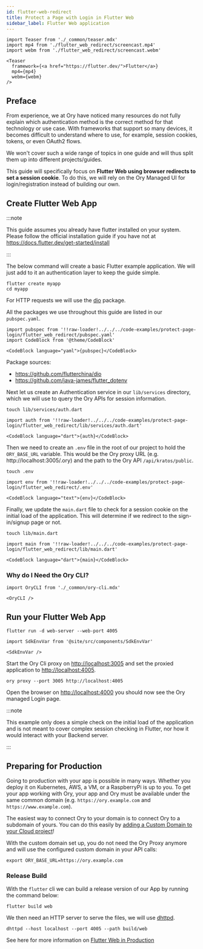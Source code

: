 ```yaml
---
id: flutter-web-redirect
title: Protect a Page with Login in Flutter Web
sidebar_label: Flutter Web application
---
```


```mdx-code-block
import Teaser from './_common/teaser.mdx'
import mp4 from './flutter_web_redirect/screencast.mp4'
import webm from './flutter_web_redirect/screencast.webm'

<Teaser
  framework={<a href="https://flutter.dev/">Flutter</a>}
  mp4={mp4}
  webm={webm}
/>
```

## Preface

From experience, we at Ory have noticed many resources do not fully explain
which authentication method is the correct method for that technology or use
case. With frameworks that support so many devices, it becomes difficult to
understand where to use, for example, session cookies, tokens, or even OAuth2
flows.

We won't cover such a wide range of topics in one guide and will thus split them
up into different projects/guides.

This guide will specifically focus on **Flutter Web using browser redirects to
set a session cookie**. To do this, we will rely on the Ory Managed UI for
login/registration instead of building our own.

## Create Flutter Web App

:::note

This guide assumes you already have flutter installed on your system. Please
follow the official installation guide if you have not at
https://docs.flutter.dev/get-started/install

:::

The below command will create a basic Flutter example application. We will just
add to it an authentication layer to keep the guide simple.

```shell-session
flutter create myapp
cd myapp
```

For HTTP requests we will use the [dio](https://github.com/flutterchina/dio)
package.

All the packages we use throughout this guide are listed in our `pubspec.yaml`.

```mdx-code-block title="pubspec.yaml"
import pubspec from '!!raw-loader!../../../code-examples/protect-page-login/flutter_web_redirect/pubspec.yaml'
import CodeBlock from '@theme/CodeBlock'

<CodeBlock language="yaml">{pubspec}</CodeBlock>
```

Package sources:

- https://github.com/flutterchina/dio
- https://github.com/java-james/flutter_dotenv

Next let us create an Authentication service in our `lib/services` directory,
which we will use to query the Ory APIs for session information.

```shell-session
touch lib/services/auth.dart
```

```mdx-code-block title="lib/services/auth.dart"
import auth from '!!raw-loader!../../../code-examples/protect-page-login/flutter_web_redirect/lib/services/auth.dart'

<CodeBlock language="dart">{auth}</CodeBlock>
```

Then we need to create an `.env` file in the root of our project to hold the
`ORY_BASE_URL` variable. This would be the Ory proxy URL (e.g.
http://localhost:3005/.ory) and the path to the Ory API `/api/kratos/public`.

```shell-session
touch .env
```

```mdx-code-block title=".env"
import env from '!!raw-loader!../../../code-examples/protect-page-login/flutter_web_redirect/.env'

<CodeBlock language="text">{env}</CodeBlock>
```

Finally, we update the `main.dart` file to check for a session cookie on the
initial load of the application. This will determine if we redirect to the
sign-in/signup page or not.

```shell-session
touch lib/main.dart
```

```mdx-code-block title="lib/main.dart"
import main from '!!raw-loader!../../../code-examples/protect-page-login/flutter_web_redirect/lib/main.dart'

<CodeBlock language="dart">{main}</CodeBlock>
```

### Why do I Need the Ory CLI?

```mdx-code-block
import OryCLI from './_common/ory-cli.mdx'

<OryCLI />
```

## Run your Flutter Web App

```shell-session
flutter run -d web-server --web-port 4005
```

```mdx-code-block
import SdkEnvVar from '@site/src/components/SdkEnvVar'

<SdkEnvVar />
```

Start the Ory Cli proxy on [http://localhost:3005](http://localhost:3005) and
set the proxied application to [http://localhost:4005](http://localhost:4005).

```shell-session
ory proxy --port 3005 http://localhost:4005
```

Open the browser on [http://localhost:4000](http://localhost:4000) you should
now see the Ory managed Login page.

:::note

This example only does a simple check on the initial load of the application and
is not meant to cover complex session checking in Flutter, nor how it would
interact with your Backend server.

:::

## Preparing for Production

Going to production with your app is possible in many ways. Whether you deploy
it on Kubernetes, AWS, a VM, or a RaspberryPi is up to you. To get your app
working with Ory, your app and Ory must be available under the same common
domain (e.g. `https://ory.example.com` and `https://www.example.com`).

The easiest way to connect Ory to your domain is to connect Ory to a subdomain
of yours. You can do this easily by
[adding a Custom Domain to your Cloud project](../custom-domains.mdx)!

With the custom domain set up, you do not need the Ory Proxy anymore and will
use the configured custom domain in your API calls:

```shell-session
export ORY_BASE_URL=https://ory.example.com
```

### Release Build

With the `flutter` cli we can build a release version of our App by running the
command below:

```shell-session
flutter build web
```

We then need an HTTP server to serve the files, we will use
[dhttpd](https://pub.dev/packages/dhttpd).

```shell-session
dhttpd --host localhost --port 4005 --path build/web
```

See here for more information on
[Flutter Web in Production](https://docs.flutter.dev/deployment/web)
